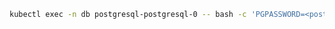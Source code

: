
```bash
kubectl exec -n db postgresql-postgresql-0 -- bash -c 'PGPASSWORD=<postgresPassword from vars.yaml> pg_dumpall -U postgres '"  > ~/path/to/dump.sql
```
